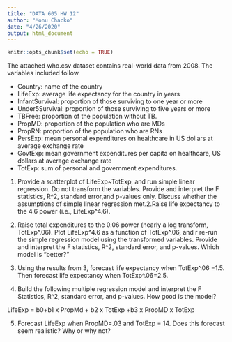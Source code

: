 ```yaml
---
title: "DATA 605 HW 12"
author: "Monu Chacko"
date: "4/26/2020"
output: html_document
---
```


```r
knitr::opts_chunk$set(echo = TRUE)
```

The attached who.csv dataset contains real-world data from 2008.  The variables included follow.

- Country:  name of the country
- LifeExp:  average life expectancy for the country in years
- InfantSurvival:  proportion of those surviving to one year or more
- Under5Survival:  proportion of those surviving to five years or more 
- TBFree:  proportion of the population without TB.
- PropMD:  proportion of the population who are MDs
- PropRN:  proportion of the population who are RNs
- PersExp:  mean personal expenditures on healthcare in US dollars at average exchange rate 
- GovtExp:  mean government expenditures per capita on healthcare, US dollars at average exchange rate
- TotExp:  sum of personal and government expenditures.


1. Provide a scatterplot of LifeExp~TotExp, and run simple linear regression.  Do not transform the variables.  Provide and interpret the F statistics, R^2, standard error,and p-values only.  Discuss whether the assumptions of simple linear regression met.2.Raise life expectancy to the 4.6 power (i.e., LifeExp^4.6).  


2. Raise total expenditures to the 0.06 power (nearly a log transform, TotExp^.06). Plot LifeExp^4.6  as a function of TotExp^.06, and r re-run the simple regression model using the transformed variables.  Provide and interpret the F statistics, R^2, standard error, and p-values.   Which model is "better?"

3. Using the results from 3, forecast life expectancy when TotExp^.06 =1.5.  Then forecast life expectancy when TotExp^.06=2.5.


4. Build the following multiple regression model and interpret the F Statistics, R^2, standard error, and p-values. How good is the model?

LifeExp = b0+b1 x PropMd + b2 x TotExp  +b3 x PropMD x TotExp

5. Forecast LifeExp when PropMD=.03 and TotExp = 14. Does this forecast seem realistic? Why or why not?

